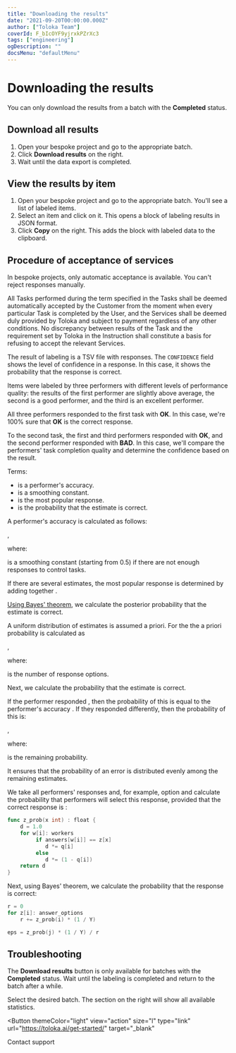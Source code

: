 ```yaml
---
title: "Downloading the results"
date: "2021-09-20T00:00:00.000Z"
author: ["Toloka Team"]
coverId: F_bIcOYF9yjrxkPZrXc3
tags: ["engineering"]
ogDescription: ""
docsMenu: "defaultMenu"
---
```


# Downloading the results

<Note mode="warning" title="Warning">

You can only download the results from a batch with the **Completed** status.

</Note>

## Download all results

1. Open your bespoke project and go to the appropriate batch.
1. Click **Download results** on the right.
1. Wait until the data export is completed.

## View the results by item

1. Open your bespoke project and go to the appropriate batch. You'll see a list of labeled items.
1. Select an item and click on it. This opens a block of labeling results in JSON format.
1. Click **Copy** on the right. This adds the block with labeled data to the clipboard.

## Procedure of acceptance of services

<Note mode="note" title="Note">

In bespoke projects, only automatic acceptance is available. You can't reject responses manually.

</Note>

All Tasks performed during the term specified in the Tasks shall be deemed automatically accepted by the Customer from the moment when every particular Task is completed by the User, and the Services shall be deemed duly provided by Toloka and subject to payment regardless of any other conditions. No discrepancy between results of the Task and the requirement set by Toloka in the Instruction shall constitute a basis for refusing to accept the relevant Services.

The result of labeling is a TSV file with responses. The `CONFIDENCE` field shows the level of confidence in a response. In this case, it shows the probability that the response is correct.

<Cut title="Example">

Items were labeled by three performers with different levels of performance quality: the results of the first performer are slightly above average, the second is a good performer, and the third is an excellent performer.

All three performers responded to the first task with **OK**. In this case, we're 100% sure that **OK** is the correct response.

To the second task, the first and third performers responded with **OK**, and the second performer responded with **BAD**. In this case, we'll compare the performers' task completion quality and determine the confidence based on the result.

</Cut>

<Cut title="How it's calculated">

Terms:

- <Formula withoutContainer={true} content="$q[i]$"/> is a performer's accuracy.
- <Formula withoutContainer={true} content="$K$"/> is a smoothing constant.
- <Formula withoutContainer={true} content="$z[j]$"/> is the most popular response.
- <Formula withoutContainer={true} content="$z[x]$"/> is the probability that the estimate is correct.

A performer's accuracy <Formula withoutContainer={true} content="$q[i]$"/> is calculated as follows:

<Formula withoutContainer={true} content="$q[i] = \frac{K+correct.golden.sets[i]}{2×K+total.golden.sets[i]}$"/>,

where:

<Formula withoutContainer={true} content="$K$"/> is a smoothing constant (starting from 0.5) if there are not enough responses to control tasks.

If there are several estimates, the most popular response is determined by adding together <Formula withoutContainer={true} content="$q[i]$ of the performers who selected each response option. The response with the largest total is considered more correct. Let's call this estimate $z[j]$"/>.

[Using Bayes' theorem](https://en.wikipedia.org/wiki/Bayes%27_theorem), we calculate the posterior probability that the estimate <Formula withoutContainer={true} content="$z[j]$"/> is correct.

A uniform distribution of estimates is assumed a priori. For the <Formula withoutContainer={true} content="$z[x]$"/> the a priori probability is calculated as

<Formula withoutContainer={true} content="$P(z[x]) = \frac{1}{Y}$"/>,

where:

<Formula withoutContainer={true} content="$Y$"/> is the number of response options.

Next, we calculate the probability that the estimate <Formula withoutContainer={true} content="$z[j]$"/> is correct.

If the performer responded <Formula withoutContainer={true} content="$z[j]$"/>, then the probability of this is equal to the performer's accuracy <Formula withoutContainer={true} content="$q[i]$"/>. If they responded differently, then the probability of this is:

<Formula withoutContainer={true} content="$\frac{1-q[i]}{Y-1}$"/>,

where:

<Formula withoutContainer={true} content="$(1 - q[i])$"/> is the remaining probability.

It ensures that the probability of an error is distributed evenly among the remaining estimates.

We take all performers' responses and, for example, option <Formula withoutContainer={true} content="$z[x]$"/> and calculate the probability that performers will select this response, provided that the correct response is <Formula withoutContainer={true} content="$z[x]$"/>:

```go
func z_prob(x int) : float {
    d = 1.0
    for w[i]: workers
         if answers[w[i]] == z[x]
            d *= q[i]
         else
            d *= (1 - q[i])
    return d
}
```

Next, using Bayes' theorem, we calculate the probability that the response <Formula withoutContainer={true} content="$z[j]$"/> is correct:

```go
r = 0
for z[i]: answer_options
    r += z_prob(i) * (1 / Y)

eps = z_prob(j) * (1 / Y) / r
```

</Cut>

## Troubleshooting

<Cut title="Why can't I download the results?">

The **Download results** button is only available for batches with the **Completed** status. Wait until the labeling is completed and return to the batch after a while.

</Cut>

<Cut title="How do I find out how long it took to label my data?">

Select the desired batch. The section on the right will show all available statistics.

</Cut>

<Button
  themeColor="light"
  view="action"
  size="l"
  type="link"
  url="https://toloka.ai/get-started/"
  target="_blank"
>
  Contact support
</Button>
